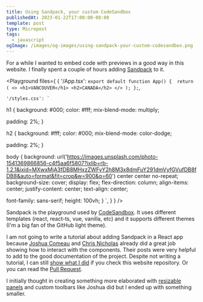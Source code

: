 ```yaml
---
title: Using Sandpack, your custom CodeSandbox
publishedAt: 2023-01-22T17:00:00-08:00
template: post
type: Micropost
tags: 
  - javascript
ogImage: /images/og-images/using-sandpack-your-custom-codesandbox.png
---
```


For a while I wanted to embed code with previews in a good way in this website. I finally spent a couple of hours adding [Sandpack](https://sandpack.codesandbox.io) to it.  

<Playground files={
{
    '/App.tsx': `export default function App() { 
  return (
    <>
      <h1>VANCOUVER</h1>
      <h2>CANADA</h2>
    </>
  );
};`,

    '/styles.css': `
h1 {
  background: #000;
  color: #fff;
  mix-blend-mode: multiply;
  
  padding: 2%;
}

h2 {
  background: #fff;
  color: #000;
  mix-blend-mode: color-dodge;
  
  padding: 2%;
}

body {
  background: url('https://images.unsplash.com/photo-1541369866856-c4f5aa6f5807?ixlib=rb-1.2.1&ixid=MXwxMjA3fDB8MHxzZWFyY2h8M3x8dmFuY291dmVyfGVufDB8fDB8&auto=format&fit=crop&w=900&q=60') center center no-repeat;
  background-size: cover;
  display: flex;
  flex-direction: column;
  align-items: center;
  justify-content: center;
  text-align: center;
  
  font-family: sans-serif;
  height: 100vh;
}
`,
  }
} />

Sandpack is the playground used by [CodeSandbox](https://codesandbox.io). It uses different templates (react, react-ts, vue, vanilla, etc) and it supports different themes (I'm a big fan of the GitHub light theme).

I am not going to write a tutorial about adding Sandpack in a React app because [Joshua Comeau](https://www.joshwcomeau.com/react/next-level-playground/) and [Chris Nicholas](https://www.ctnicholas.dev/articles/how-to-use-sandpack-for-code-demos) already did a great job showing how to interact with the components. Their posts were very helpful to add to the good documentation of the project. Despite not writing a tutorial, I can still [show what I did](https://github.com/leonardofaria/leonardofaria.net/tree/master/src/components/playground) if you check this website repository. Or you can read the [Pull Request](https://github.com/leonardofaria/leonardofaria.net/pull/138).

I initially thought in creating something more elaborated with [resizable panels](https://react-resizable-panels.vercel.app) and custom toolbars like Joshua did but I ended up with something smaller.